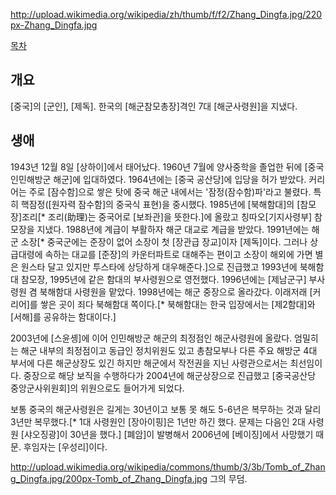 http://upload.wikimedia.org/wikipedia/zh/thumb/f/f2/Zhang_Dingfa.jpg/220px-Zhang_Dingfa.jpg

[[목차]]
== 개요 ==
[중국]의 [군인], [제독]. 한국의 [해군참모총장]격인 7대 [해군사령원]을 지냈다.

== 생애 ==
1943년 12월 8일 [상하이]에서 태어났다. 1960년 7월에 양사중학을 졸업한 뒤에 [중국 인민해방군 해군]에 입대하였다. 1964년에는 [중국 공산당]에 입당을 허가 받았다. 커리어는 주로 [잠수함]으로 쌓은 탓에 중국 해군 내에서는 '잠정(잠수함)파'라고 불렸다. 특히 핵잠정([원자력 잠수함]의 중국식 표현)을 중시했다. 1985년에 [북해함대]의 [참모장]조리[* 조리(助理)는 중국어로 [보좌관]을 뜻한다.]에 올랐고 칭따오[기지사령부] 참모장을 지냈다. 1988년에 계급이 부활하자 해군 대교로 계급을 받았다. 1991년에는 해군 소장[* 중국군에는 준장이 없어 소장이 첫 [장관급 장교]이자 [제독]이다. 그러나 상급대령에 속하는 대교를 [준장]의 카운터파트로 대해주는 편이고 소장이 해외에 가면 별은 원스타 달고 있지만 투스타에 상당하게 대우해준다.]으로 진급했고 1993년에 북해함대 참모장, 1995년에 같은 함대의 부사령원으로 영전했다. 1996년에는 [제남군구] 부사령원 겸 북해함대 사령원을 맡았다. 1998년에는 해군 중장으로 올라갔다. 이래저래 [커리어]를 쌓은 곳이 죄다 북해함대 쪽이다.[* 북해함대는 한국 입장에서는 [제2함대]와 [서해]를 공유하는 함대이다.]

2003년에 [스윤솅]에 이어 인민해방군 해군의 최정점인 해군사령원에 올랐다. 엄밀히는 해군 내부의 최정점이고 동급인 정치위원도 있고 총참모부나 다른 주요 해방군 4대 부서에 다른 해군상장도 있긴 하지만 해군에서 작전권을 지닌 사령관으로서는 최선임이다. 중장으로 해당 보직을 수행하다가 2004년에 해군상장으로 진급했고 [중국공산당 중앙군사위원회]의 위원으로도 들어가게 되었다.

보통 중국의 해군사령원은 길게는 30년이고 보통 못 해도 5-6년은 복무하는 것과 달리 3년만 복무했다.[* 1대 사령원인 [장아이핑]은 1년만 하긴 했다. 문제는 다음인 2대 사령원 [샤오징광]이 30년을 했다.] [폐암]이 발병해서 2006년에 [베이징]에서 사망했기 때문. 후임자는 [우성리]이다.

http://upload.wikimedia.org/wikipedia/commons/thumb/3/3b/Tomb_of_Zhang_Dingfa.jpg/200px-Tomb_of_Zhang_Dingfa.jpg
그의 무덤.
